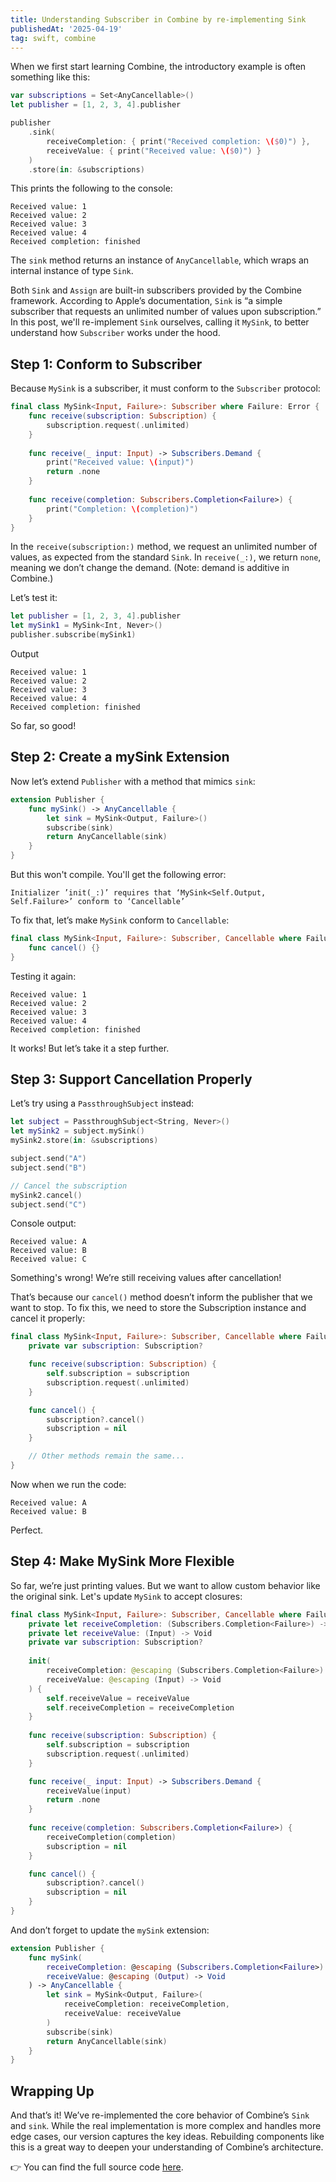 ```yaml
---
title: Understanding Subscriber in Combine by re-implementing Sink
publishedAt: '2025-04-19'
tag: swift, combine
---
```


When we first start learning Combine, the introductory example is often something like this:
```swift
var subscriptions = Set<AnyCancellable>()
let publisher = [1, 2, 3, 4].publisher

publisher
    .sink(
        receiveCompletion: { print("Received completion: \($0)") },
        receiveValue: { print("Received value: \($0)") }
    )
    .store(in: &subscriptions)
```

This prints the following to the console:
```
Received value: 1
Received value: 2
Received value: 3
Received value: 4
Received completion: finished
```

The `sink` method returns an instance of `AnyCancellable`, which wraps an internal instance of type `Sink`.

Both `Sink` and `Assign` are built-in subscribers provided by the Combine framework. According to Apple’s documentation, `Sink` is “a simple subscriber that requests an unlimited number of values upon subscription.”
In this post, we'll re-implement `Sink` ourselves, calling it `MySink`, to better understand how `Subscriber` works under the hood.

## Step 1: Conform to Subscriber
Because `MySink` is a subscriber, it must conform to the `Subscriber` protocol:
```swift
final class MySink<Input, Failure>: Subscriber where Failure: Error {
    func receive(subscription: Subscription) {
        subscription.request(.unlimited)
    }
    
    func receive(_ input: Input) -> Subscribers.Demand {
        print("Received value: \(input)")
        return .none
    }
    
    func receive(completion: Subscribers.Completion<Failure>) {
        print("Completion: \(completion)")
    }
}
```

In the `receive(subscription:)` method, we request an unlimited number of values, as expected from the standard `Sink`. In `receive(_:)`, we return `none`, meaning we don’t change the demand. (Note: demand is additive in Combine.)

Let’s test it:
```swift
let publisher = [1, 2, 3, 4].publisher
let mySink1 = MySink<Int, Never>()
publisher.subscribe(mySink1)
```
Output
```
Received value: 1
Received value: 2
Received value: 3
Received value: 4
Received completion: finished
```
So far, so good!

## Step 2: Create a mySink Extension
Now let’s extend `Publisher` with a method that mimics `sink`:
```swift
extension Publisher {
    func mySink() -> AnyCancellable {
        let sink = MySink<Output, Failure>()
        subscribe(sink)
        return AnyCancellable(sink)
    }
}
```
But this won't compile. You'll get the following error:
```
Initializer ’init(_:)’ requires that ‘MySink<Self.Output, Self.Failure>’ conform to ‘Cancellable’
```
To fix that, let’s make `MySink` conform to `Cancellable`:
```swift
final class MySink<Input, Failure>: Subscriber, Cancellable where Failure: Error {
    func cancel() {}
}
```

Testing it again:
```
Received value: 1
Received value: 2
Received value: 3
Received value: 4
Received completion: finished
```
It works! But let’s take it a step further.

## Step 3: Support Cancellation Properly
Let’s try using a `PassthroughSubject` instead:
```swift
let subject = PassthroughSubject<String, Never>()
let mySink2 = subject.mySink()
mySink2.store(in: &subscriptions)

subject.send("A")
subject.send("B")

// Cancel the subscription
mySink2.cancel()
subject.send("C")
```

Console output:
```
Received value: A
Received value: B
Received value: C
```
Something's wrong! We’re still receiving values after cancellation!

That’s because our `cancel()` method doesn’t inform the publisher that we want to stop. To fix this, we need to store the Subscription instance and cancel it properly:
```swift
final class MySink<Input, Failure>: Subscriber, Cancellable where Failure: Error {
    private var subscription: Subscription?

    func receive(subscription: Subscription) {
        self.subscription = subscription
        subscription.request(.unlimited)
    }

    func cancel() {
        subscription?.cancel()
        subscription = nil
    }

    // Other methods remain the same...
}
```

Now when we run the code:
```
Received value: A
Received value: B
```
Perfect.

## Step 4: Make MySink More Flexible
So far, we’re just printing values. But we want to allow custom behavior like the original sink. Let's update `MySink` to accept closures:
```swift
final class MySink<Input, Failure>: Subscriber, Cancellable where Failure: Error {
    private let receiveCompletion: (Subscribers.Completion<Failure>) -> Void
    private let receiveValue: (Input) -> Void
    private var subscription: Subscription?
    
    init(
        receiveCompletion: @escaping (Subscribers.Completion<Failure>) -> Void,
        receiveValue: @escaping (Input) -> Void
    ) {
        self.receiveValue = receiveValue
        self.receiveCompletion = receiveCompletion
    }
    
    func receive(subscription: Subscription) {
        self.subscription = subscription
        subscription.request(.unlimited)
    }

    func receive(_ input: Input) -> Subscribers.Demand {
        receiveValue(input)
        return .none
    }
    
    func receive(completion: Subscribers.Completion<Failure>) {
        receiveCompletion(completion)
        subscription = nil
    }

    func cancel() {
        subscription?.cancel()
        subscription = nil
    }
}
```

And don’t forget to update the `mySink` extension:
```swift
extension Publisher {
    func mySink(
        receiveCompletion: @escaping (Subscribers.Completion<Failure>) -> Void,
        receiveValue: @escaping (Output) -> Void
    ) -> AnyCancellable {
        let sink = MySink<Output, Failure>(
            receiveCompletion: receiveCompletion,
            receiveValue: receiveValue
        )
        subscribe(sink)
        return AnyCancellable(sink)
    }
}
```

## Wrapping Up
And that’s it! We’ve re-implemented the core behavior of Combine’s `Sink` and `sink`. While the real implementation is more complex and handles more edge cases, our version captures the key ideas. Rebuilding components like this is a great way to deepen your understanding of Combine’s architecture.

👉 You can find the full source code [here](https://github.com/Thieurom/my-swift-playgrounds/tree/master/001-my-sink).

